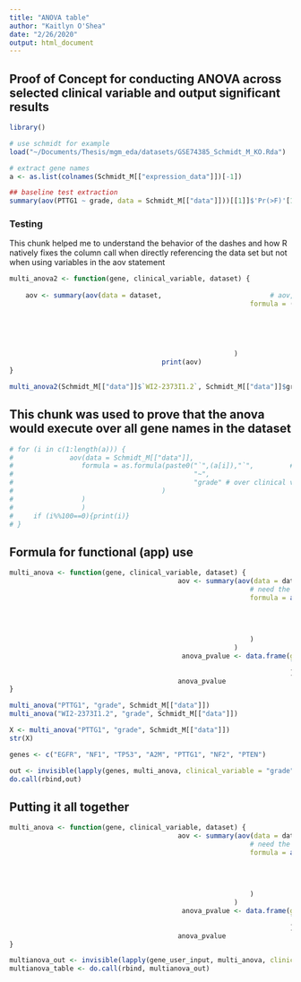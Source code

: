 ```yaml
---
title: "ANOVA table"
author: "Kaitlyn O'Shea"
date: "2/26/2020"
output: html_document
---
```


## Proof of Concept for conducting ANOVA across selected clinical variable and output significant results

```r
library()
```

```r
# use schmidt for example
load("~/Documents/Thesis/mgm_eda/datasets/GSE74385_Schmidt_M_KO.Rda")
```

```r
# extract gene names
a <- as.list(colnames(Schmidt_M[["expression_data"]])[-1])
```


```r
## baseline test extraction
summary(aov(PTTG1 ~ grade, data = Schmidt_M[["data"]]))[[1]]$'Pr(>F)'[1]
```

### Testing
This chunk helped me to understand the behavior of the dashes and how R natively fixes the column call when directly referencing the data set but not when using variables in the aov statement
```r
multi_anova2 <- function(gene, clinical_variable, dataset) {
                                         
    aov <- summary(aov(data = dataset,                           # aov, call the dataset
                                                            formula = (gene         # formula to take gene input
                                                                                    ~
                                                                                    clinical_variable # over clinical variables
                                                                                    )
                                                                              )  
                                                            
                                                        )
                                      print(aov)                                                # print aov 
}

multi_anova2(Schmidt_M[["data"]]$`WI2-2373I1.2`, Schmidt_M[["data"]]$grade, Schmidt_M[["data"]])

```


## This chunk was used to prove that the anova would execute over all gene names in the dataset
```r
# for (i in c(1:length(a))) {
#              aov(data = Schmidt_M[["data"]],                           # aov, call the dataset
#                 formula = as.formula(paste0("`",(a[i]),"`",         # formula to take gene input
#                                             "~",
#                                             "grade" # over clinical variables
#                                     )
#                 )
#                 )
#     if (i%%100==0){print(i)}
# }
```

## Formula for functional (app) use

```r
multi_anova <- function(gene, clinical_variable, dataset) {
                                          aov <- summary(aov(data = dataset,                           # aov, call the dataset
                                                            # need the quoted backhashes around gene to read "irregular" column/gene names
                                                            formula = as.formula(paste0("`",(gene),"`",  
                                                                                    "~",
                                                                                    clinical_variable # over clinical variables
                                                                                    )
                                                                              )  
                                                            )
                                                        )
                                           anova_pvalue <- data.frame(gene_name = as.character(gene), # gene name
                                                                      `p adj` = aov[[1]]$'Pr(>F)'[1]  # extracted p-value
                                                                      ) 
                                          anova_pvalue
}

multi_anova("PTTG1", "grade", Schmidt_M[["data"]])
multi_anova("WI2-2373I1.2", "grade", Schmidt_M[["data"]])
```

```r
X <- multi_anova("PTTG1", "grade", Schmidt_M[["data"]])
str(X)
```


```r
genes <- c("EGFR", "NF1", "TP53", "A2M", "PTTG1", "NF2", "PTEN")
```


```r
out <- invisible(lapply(genes, multi_anova, clinical_variable = "grade", dataset = Schmidt_M[["data"]]))
do.call(rbind,out)
```

## Putting it all together
```r
multi_anova <- function(gene, clinical_variable, dataset) {
                                          aov <- summary(aov(data = dataset,                           # aov, call the dataset
                                                            # need the quoted backhashes around gene to read "irregular" column/gene names
                                                            formula = as.formula(paste0("`",(gene),"`",  
                                                                                    "~",
                                                                                    clinical_variable # over clinical variables
                                                                                    )
                                                                              )  
                                                            )
                                                        )
                                           anova_pvalue <- data.frame(gene_name = as.character(gene), # gene name
                                                                      `p adj` = aov[[1]]$'Pr(>F)'[1]  # extracted p-value
                                                                      ) 
                                          anova_pvalue
}

multianova_out <- invisible(lapply(gene_user_input, multi_anova, clinical_variable = "grade", dataset = Schmidt_M[["data"]]))
multianova_table <- do.call(rbind, multianova_out)
```

